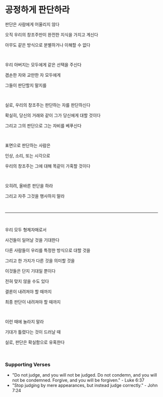# 공정하게 판단하라

판단은 사람에게 어울리지 않다

오직 우리의 창조주만이 완전한 지식을 가지고 계신다

아무도 같은 방식으로 분별하거나 이해할 수 없다

<p></p>

<br />

우리 아버지는 모두에게 같은 선택을 주신다

겸손한 자와 교만한 자 모두에게

그들이 판단할지 말지를

<p></p>

<br />

실로, 우리의 창조주는 판단하는 자를 판단하신다

확실히, 당신의 거래와 같이 그가 당신에게 대할 것이다

그리고 그의 판단으로 그는 자비를 베푸신다

<p></p>

<br />

표면으로 판단하는 사람은

인상, 소리, 또는 시각으로

우리의 창조주는 그에 대해 똑같이 가혹할 것이다

<p></p>

<br />

오히려, 올바른 판단을 하라

그리고 자주 그것을 행사하지 말라

<br />

---

<br />

우리 모두 형제자매로서

사건들이 일어날 것을 기대한다

다른 사람들이 우리를 특정한 방식으로 대할 것을

그리고 한 가지가 다른 것을 의미할 것을

이것들은 단지 기대일 뿐이다

전혀 맞지 않을 수도 있다

결론이 내려져야 할 때까지

최종 판단이 내려져야 할 때까지

<br />

이런 때에 놀라지 말라

기대가 틀렸다는 것이 드러날 때

실로, 판단은 확실함으로 유혹한다

<p></p>

<br />

### Supporting Verses

- "Do not judge, and you will not be judged. Do not condemn, and you will not be condemned. Forgive, and you will be forgiven." - Luke 6:37
- "Stop judging by mere appearances, but instead judge correctly." - John 7:24